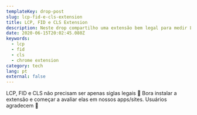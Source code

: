 ```yaml
---
templateKey: drop-post
slug: lcp-fid-e-cls-extension
title: LCP, FID e CLS Extension
description: Neste drop compartilho uma extensão bem legal para medir LCP, FID e CLS.
date: 2020-06-15T20:02:45.080Z
keywords:
  - lcp
  - fid
  - cls
  - chrome extension
category: tech
lang: pt
external: false
---
```



<Drop>

LCP, FID e CLS não precisam ser apenas siglas legais 🤣 Bora instalar a extensão e começar a avaliar elas em nossos apps/sites. Usuários agradecem 🌸

<Tweet src="https://twitter.com/addyosmani/status/1272438696936116224?ref_src=twsrc%5Etfw" />

</Drop>
